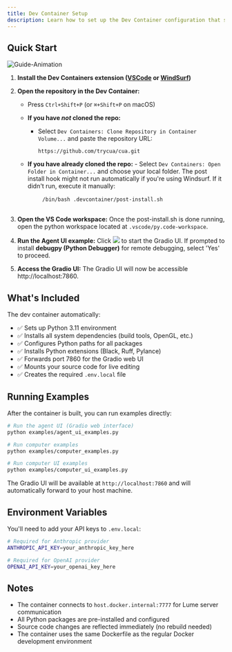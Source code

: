 ```yaml
---
title: Dev Container Setup
description: Learn how to set up the Dev Container configuration that simplifies the development setup.
---
```


## Quick Start

![Guide-Animation](https://github.com/user-attachments/assets/447eaeeb-0eec-4354-9a82-44446e202e06)

1. **Install the Dev Containers extension ([VSCode](https://marketplace.visualstudio.com/items?itemName=ms-vscode-remote.remote-containers) or [WindSurf](https://docs.windsurf.com/windsurf/advanced#dev-containers-beta))**
2. **Open the repository in the Dev Container:**

   - Press `Ctrl+Shift+P` (or `⌘+Shift+P` on macOS)
   - **If you have _not_ cloned the repo:**

     - Select `Dev Containers: Clone Repository in Container Volume...` and paste the repository URL:

       ```
       https://github.com/trycua/cua.git
       ```

   - **If you have already cloned the repo:** - Select `Dev Containers: Open Folder in Container...` and choose your local folder.
     <Callout title="Windsurf Caveats">
       The post install hook might not run automatically if you're using
       Windsurf. If it didn't run, execute it manually:
       <pre>
         <code>/bin/bash .devcontainer/post-install.sh</code>
       </pre>
     </Callout>

3. **Open the VS Code workspace:** Once the post-install.sh is done running, open the python workspace located at `.vscode/py.code-workspace`.
4. **Run the Agent UI example:** Click <img src="https://github.com/user-attachments/assets/7a61ef34-4b22-4dab-9864-f86bf83e290b" className='inline-block mt-1 mb-1 rounded-md mx-1'/>
   to start the Gradio UI. If prompted to install **debugpy (Python Debugger)** for remote debugging, select 'Yes' to proceed.
5. **Access the Gradio UI:** The Gradio UI will now be accessible http://localhost:7860.

## What's Included

The dev container automatically:

- ✅ Sets up Python 3.11 environment
- ✅ Installs all system dependencies (build tools, OpenGL, etc.)
- ✅ Configures Python paths for all packages
- ✅ Installs Python extensions (Black, Ruff, Pylance)
- ✅ Forwards port 7860 for the Gradio web UI
- ✅ Mounts your source code for live editing
- ✅ Creates the required `.env.local` file

## Running Examples

After the container is built, you can run examples directly:

```bash
# Run the agent UI (Gradio web interface)
python examples/agent_ui_examples.py

# Run computer examples
python examples/computer_examples.py

# Run computer UI examples
python examples/computer_ui_examples.py
```

The Gradio UI will be available at `http://localhost:7860` and will automatically forward to your host machine.

## Environment Variables

You'll need to add your API keys to `.env.local`:

```bash
# Required for Anthropic provider
ANTHROPIC_API_KEY=your_anthropic_key_here

# Required for OpenAI provider
OPENAI_API_KEY=your_openai_key_here
```

## Notes

- The container connects to `host.docker.internal:7777` for Lume server communication
- All Python packages are pre-installed and configured
- Source code changes are reflected immediately (no rebuild needed)
- The container uses the same Dockerfile as the regular Docker development environment

